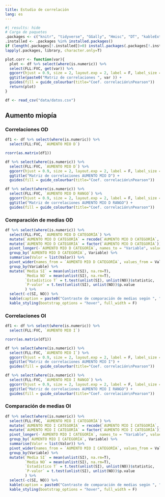 ```yaml
---
title: Estudio de correlación
lang: es
---
```


```r
#| results: hide
# Carga de paquetes
.packages <- c("knitr", "tidyverse", "GGally", "Hmisc", "DT", "kableExtra")
.installed <- .packages %in% installed.packages()
if (length(.packages[!.installed])>0) install.packages(.packages[!.installed])
lapply(.packages, library, character.only=T)
```

```r
plot.corr <- function(var){
  plot <- df %>% select(where(is.numeric)) %>%
  select(FLL:FVC, get(var)) %>%
  ggcorr(hjust = 0.9, size = 2, layout.exp = 2, label = F, label_size = 2, label_round = 2, low = "darkred", high = "#0072B2", limits = c(-1, 1)) +
  ggtitle(paste0("Matriz de correlaciones ", var )) +
  guides(fill = guide_colourbar(title="Coef. correlación\nPearson"))
  return(plot)
}
```

<!-- Carga de datos -->
```r
df <- read_csv("data/datos.csv")
```


## Aumento miopía


### Correlaciones OD

```r
df1 <- df %>% select(where(is.numeric)) %>%
  select(FLL:FVC, `AUMENTO MIO D`)

rcorr(as.matrix(df1))
```


```r
df %>% select(where(is.numeric)) %>%
  select(FLL:FVC, `AUMENTO MIO D`) %>%
  ggcorr(hjust = 0.9, size = 2, layout.exp = 2, label = F, label_size = 2, label_round = 2, low = "darkred", high = "#0072B2", limits = c(-1, 1)) +
  ggtitle("Matriz de correlaciones AUMENTO MIO D") +
  guides(fill = guide_colourbar(title="Coef. correlación\nPearson")) 
```

```r
df %>% select(where(is.numeric)) %>%
  select(FLL:FVC, `AUMENTO MIO D RANGO`) %>%
  ggcorr(hjust = 0.9, size = 2, layout.exp = 2, label = F, label_size = 2, label_round = 2, low = "darkred", high = "#0072B2", limits = c(-1, 1)) +
  ggtitle("Matriz de correlaciones AUMENTO MIO D RANGO") +
  guides(fill = guide_colourbar(title="Coef. correlación\nPearson")) 
```

### Comparación de medias OD

```r
df %>% select(where(is.numeric)) %>% 
  select(FLL:FVC, `AUMENTO MIO D CATEGORÍA`) %>%
  mutate(`AUMENTO MIO D CATEGORÍA` = recode(`AUMENTO MIO D CATEGORÍA`, `1` = "NO", `2` = "SI")) %>% 
  mutate(`AUMENTO MIO D CATEGORÍA` = factor(`AUMENTO MIO D CATEGORÍA`)) %>% 
  pivot_longer(-`AUMENTO MIO D CATEGORÍA`, names_to = "Variable", values_to = "Valor") %>%
  group_by(`AUMENTO MIO D CATEGORÍA`, Variable) %>% 
  summarise(Valor = list(Valor)) %>% 
  pivot_wider(names_from = `AUMENTO MIO D CATEGORÍA`, values_from = Valor) %>% 
  group_by(Variable) %>% 
  mutate(`Media SI` = mean(unlist(SI), na.rm=T),
         `Media NO` = mean(unlist(SI), na.rm=T),
         `Estadístico T` = t.test(unlist(SI), unlist(NO))$statistic,
         `P-valor` = t.test(unlist(SI), unlist(NO))$p.value
         ) %>% 
  select(-c(SI, NO)) %>% 
  kable(caption = paste0("Contraste de comparación de medias según ", "AUMENTO MIO D CATEGORÍA")) %>% 
  kable_styling(bootstrap_options = "hover", full_width = F)
```

### Correlaciones OI

```r
df1 <- df %>% select(where(is.numeric)) %>%
  select(FLL:FVC, `AUMENTO MIO I`)

rcorr(as.matrix(df1))
```

```r
df %>% select(where(is.numeric)) %>%
  select(FLL:FVC, `AUMENTO MIO I`) %>%
  ggcorr(hjust = 0.9, size = 2, layout.exp = 2, label = F, label_size = 2, label_round = 2, low = "darkred", high = "#0072B2", limits = c(-1, 1)) +
  ggtitle("Matriz de correlaciones AUMENTO MIO I") +
  guides(fill = guide_colourbar(title="Coef. correlación\nPearson")) 
```

```r
df %>% select(where(is.numeric)) %>%
  select(FLL:FVC, `AUMENTO MIO I RANGO`) %>%
  ggcorr(hjust = 0.9, size = 2, layout.exp = 2, label = F, label_size = 2, label_round = 2, low = "darkred", high = "#0072B2", limits = c(-1, 1)) +
  ggtitle("Matriz de correlaciones AUMENTO MIO I RANGO") +
  guides(fill = guide_colourbar(title="Coef. correlación\nPearson")) 
```

### Comparación de medias OI

```r
df %>% select(where(is.numeric)) %>% 
  select(FLL:FVC, `AUMENTO MIO I CATEGORÍA`) %>%
  mutate(`AUMENTO MIO I CATEGORÍA` = recode(`AUMENTO MIO I CATEGORÍA`, `1` = "NO", `2` = "SI")) %>% 
  mutate(`AUMENTO MIO I CATEGORÍA` = factor(`AUMENTO MIO I CATEGORÍA`)) %>% 
  pivot_longer(-`AUMENTO MIO I CATEGORÍA`, names_to = "Variable", values_to = "Valor") %>%
  group_by(`AUMENTO MIO I CATEGORÍA`, Variable) %>% 
  summarise(Valor = list(Valor)) %>% 
  pivot_wider(names_from = `AUMENTO MIO I CATEGORÍA`, values_from = Valor) %>% 
  group_by(Variable) %>% 
  mutate(`Media SI` = mean(unlist(SI), na.rm=T),
         `Media NO` = mean(unlist(SI), na.rm=T),
         `Estadístico T` = t.test(unlist(SI), unlist(NO))$statistic,
         `P-valor` = t.test(unlist(SI), unlist(NO))$p.value
         ) %>% 
  select(-c(SI, NO)) %>% 
  kable(caption = paste0("Contraste de comparación de medias según ", "AUMENTO MIO I CATEGORÍA")) %>% 
  kable_styling(bootstrap_options = "hover", full_width = F)
```


